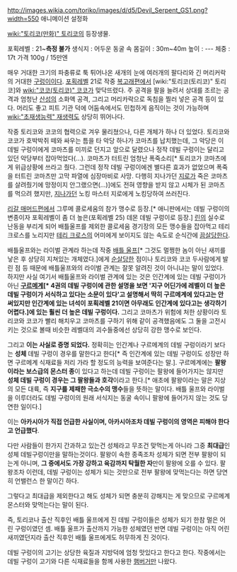 http://images.wikia.com/toriko/images/d/d5/Devil_Serpent_GS1.png?width=550
애니메이션 설정화

[[wiki:"토리코(만화)" 토리코]]의 등장생물.

포획레벨 : 21~'''측정 불가'''
생식지 : 어두운 동굴 속
몸길이 : 30m~40m
높이 : ---
체중 : 17t
가격 100g / 15만엔

매우 거대한 크기의 파충류로 툭 튀어나온 새개의 눈에 여러개의 팔다리와 긴 머리커락의 거대한 [[구렁이]]이다.
[[포획레벨]] 21로 작중 [[복고래]]편에서 [wiki:"토리코(토리코)" 토리코]와 [[wiki:"코코(토리코)" 코코]]가 맞닥뜨렸다. 주 공격을 팔을 늘려서 상대를 조르는 공격과 엄청난 [[산성]]의 소화액 공격, 그리고 머리카락으로 독침을 찔러 넣은 공격 등이 있다. 머리도 좋고 피트 기관 덕에 어둠속에서도 민첩하게 음직이는 것이 가능하며 [[wiki:"초재생능력" 재생력]]도 상당히 뛰어나다.

작중 토리코와 코코의 협력으로 겨우 물리쳤으나, 다른 개체가 하나 더 있었다. 토리코와 코코가 호박박쥐 떼와 싸우는 틈을 타 악당 하나가 코마츠를 납치했는데, 그 악당은 이 데빌 구렁이에게 코마츠를 미끼로 던지고 앞으로 달렸으나 정작 데빌 구렁이는 달리고 있던 악당부터 잡아먹었다(...). 코마츠가 터트린 엄청난 폭죽소리[* 토리코가 코마츠에게 위급상황에 쓰라고 줬다. 그런데 정작 데빌 구렁이에겐 별다른 효과가 없었으며 폭죽을 터트린 코마츠만 고막 파열에 심장마비로 사망. 다행히 지나가던 [[지로]]가 죽은 코마츠를 살려줬기에 망정이지 안그랬으면(…)]에도 전혀 영향을 받지 않고 시체가 된 코마츠를 먹으려 했지만, [[지나가던]] 노킹 마스터 지로에게 노킹당하여 쓰러진다.

[[리갈 매머드]]편에서 그루메 콜로세움의 참가 맹수로 등장.[* 애니판에서는 데빌 구렁이의 변종이자 포획레벨이 좀 더 높은(포획레벨 25) 데몬 데빌 구렁이로 등장.] [[린]]의 실수로 난동을 부리게 되어 배틀울프를 제외한 콜로세움 경기장의 모든 맹수들을 잡아먹고 테리 크로스를 노리지만 [[테리 크로스]]의 어미에게 보이지도 않는 속도로 순식간에 [[끔살]]당한다.

배틀울프와는 라이벌 관계라 하는데 작중 [[배틀 울프]][* 그것도 멀쩡한 놈이 아닌 새끼를 낳은 후 상당히 지쳐있는 개체였다.]에게 [[순살]]당한 점이나 토리코와 코코 두사람에게 발린 점 등 때문에 배틀울프와의 라이벌 관계는 잘못 알려진 것이 아니냐는 말이 있었다. 하지만 사실 여기서 배틀울프와 라이벌 관계에 있는 것은 인간계에 있는 데빌 구렁이가 아닌 '''[[구르메계]][* 4권의 데빌 구렁이에 관한 설명을 보면 '지구 어딘가에 레벨이 더 높은 데빌 구렁이가 서식하고 있다는 소문이 있다'고 설명해서 딱히 구르메계에 있다고는 안 써있지만 인간계에 있는 녀석이 포획레벨 21이면 아무래도 인간계에 있다고는 생각하기 어렵다.]에 있는 훨씬 더 높은 데빌 구렁이다.''' 그리고 코마츠가 위험에 처한 상황이라 토리코와 코코가 빨리 해치우고 코마츠를 구하기 위해 같이 공격했음에도 그 둘을 고전시키는 것으로 볼때 비슷한 레벨대의 괴수들중에선 상당히 강한 맹수로 보인다.

그리고 '''이는 사실로 증명 되었다.''' 정확히는 인간계나 구르메계의 데빌 구렁이라기 보다는 '''성체''' 데빌 구렁이 경우를 말한다고 한다[* 즉 인간계에 있는 데빌 구렁이도 성장만 하면 구르메계 식재료들 저리 가라 할 정도의 능력을 보여준다는 말.]. 구르메계에는 '''팔왕이라는 보스급의 몬스터 종'''이 있다고 하는데 데빌 구렁이는 팔왕에 들어가지는 않지만 '''성체 데빌 구렁이 경우는 그 팔왕들과 호각'''이라고 한다.[* 애초에 팔왕이라는 말은 지상의 모든 대륙, 즉 '''지구를 제패한 극소수의 맹수'''들을 뜻하는 말이다. 배틀 울프와 라이벌을 이루더라도 데빌 구렁이의 원래 서식지는 동굴 속이니 팔왕에 들어가지 않는 것도 당연한 일이다.]

이는 '''아카시아가 직접 언급한 사실이며, 아카시아조차 데빌 구렁이의 영역은 피해야 한다고 언급했다'''.

다만 사람들이 한가지 간과하고 있는건 성체라고 무조건 맞먹는게 아니라 그중 '''최대급'''인 성체 데빌구렁이만을 말하는것이다. 팔왕이 속한 종족조차 성체가 되면 전부 팔왕이 되는게 아니며, '''그 중에서도 가장 강하고 육감까지 탁월한 자'''만이 팔왕에 오를 수 있다. 팔왕조차 이런데, 데빌 구렁이는 성체가 되는 것만으로 전부 팔왕에 맞먹는다는 하면 당연히 언밸런스 한 말이긴 하다.

그렇다고 최대급을 제외한다고 해도 성체가 되면 충분히 강해지는 게 맞으므로 구르메계 몬스터와 맞먹는다는 말이 된다.

즉, 토리코나 출산 직후인 배틀 울프에게 진 데빌 구렁이들은 성체가 되기 한참 멀은 어린 구렁이였던 셈. 배틀 울프가 출산까지 가능한 성체였던 반면 데빌 구렁이는 아직 어린 새끼였던지라 출산 직후인 배틀 울프에게도 허무하게 진 것이다.

데빌 구렁이의 고기는 상당한 육질과 지방덕에 엄청 맛있다고 한다고 한다. 작중에서는 데빌 구렁이 고기와 다른 식재료들을 함께 사용한 [[햄버거]]만 나왔다.
